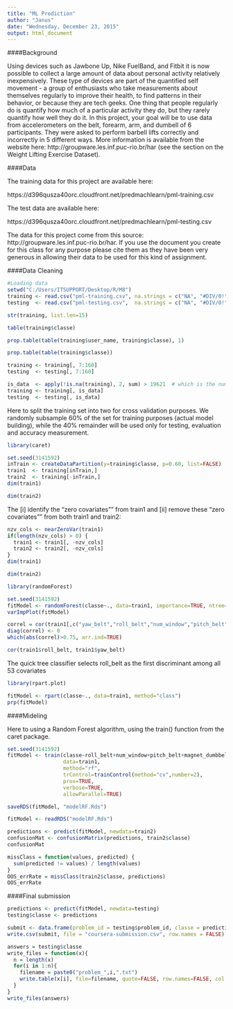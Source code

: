 ```yaml
---
title: "ML Prediction"
author: "Janus"
date: "Wednesday, December 23, 2015"
output: html_document
---
```

####Background

Using devices such as Jawbone Up, Nike FuelBand, and Fitbit it is now possible to collect a large amount of data about personal activity relatively inexpensively. These type of devices are part of the quantified self movement - a group of enthusiasts who take measurements about themselves regularly to improve their health, to find patterns in their behavior, or because they are tech geeks. One thing that people regularly do is quantify how much of a particular activity they do, but they rarely quantify how well they do it. In this project, your goal will be to use data from accelerometers on the belt, forearm, arm, and dumbell of 6 participants. They were asked to perform barbell lifts correctly and incorrectly in 5 different ways. More information is available from the website here: http://groupware.les.inf.puc-rio.br/har (see the section on the Weight Lifting Exercise Dataset). 



####Data 


The training data for this project are available here: 

https://d396qusza40orc.cloudfront.net/predmachlearn/pml-training.csv

The test data are available here: 

https://d396qusza40orc.cloudfront.net/predmachlearn/pml-testing.csv

The data for this project come from this source: http://groupware.les.inf.puc-rio.br/har. If you use the document you create for this class for any purpose please cite them as they have been very generous in allowing their data to be used for this kind of assignment. 

####Data Cleaning

```r
#Loading data 
setwd("C:/Users/ITSUPPORT/Desktop/R/M8")
training <- read.csv("pml-training.csv", na.strings = c("NA", "#DIV/0!", ""))
testing  <- read.csv("pml-testing.csv",  na.strings = c("NA", "#DIV/0!", ""))
```

```r
str(training, list.len=15)
```

```r
table(training$classe)

```

```r
prop.table(table(training$user_name, training$classe), 1)
```

```r
prop.table(table(training$classe))
```

```r
training <- training[, 7:160]
testing  <- testing[, 7:160]
```

```r
is_data  <- apply(!is.na(training), 2, sum) > 19621  # which is the number of observations
training <- training[, is_data]
testing  <- testing[, is_data]
```

Here to split the training set into two for cross validation purposes. We randomly subsample 60% of the set for training purposes (actual model building), while the 40% remainder will be used only for testing, evaluation and accuracy measurement.

```r
library(caret)
```

```r
set.seed(3141592)
inTrain <- createDataPartition(y=training$classe, p=0.60, list=FALSE)
train1  <- training[inTrain,]
train2  <- training[-inTrain,]
dim(train1)

```

```r
dim(train2)

```

The [i] identify the "zero covariates"" from train1 and [ii] remove these "zero covariates"" from both train1 and train2:

```r
nzv_cols <- nearZeroVar(train1)
if(length(nzv_cols) > 0) {
  train1 <- train1[, -nzv_cols]
  train2 <- train2[, -nzv_cols]
}
dim(train1)
```

```r
dim(train2)

```

```r
library(randomForest)
```

```r
set.seed(3141592)
fitModel <- randomForest(classe~., data=train1, importance=TRUE, ntree=100)
varImpPlot(fitModel)
```

```r
correl = cor(train1[,c("yaw_belt","roll_belt","num_window","pitch_belt","magnet_dumbbell_z","magnet_dumbbell_y","pitch_forearm","accel_dumbbell_y","roll_arm","roll_forearm")])
diag(correl) <- 0
which(abs(correl)>0.75, arr.ind=TRUE)
```

```r
cor(train1$roll_belt, train1$yaw_belt)
```

The quick tree classifier selects roll_belt as the first discriminant among all 53 covariates

```r
library(rpart.plot)
```

```r
fitModel <- rpart(classe~., data=train1, method="class")
prp(fitModel)
```

####Mideling

Here to using a Random Forest algorithm, using the train() function from the caret package.

```r
set.seed(3141592)
fitModel <- train(classe~roll_belt+num_window+pitch_belt+magnet_dumbbell_y+magnet_dumbbell_z+pitch_forearm+accel_dumbbell_y+roll_arm+roll_forearm,
                  data=train1,
                  method="rf",
                  trControl=trainControl(method="cv",number=2),
                  prox=TRUE,
                  verbose=TRUE,
                  allowParallel=TRUE)
```

```r
saveRDS(fitModel, "modelRF.Rds")
```

```r
fitModel <- readRDS("modelRF.Rds")
```

```r
predictions <- predict(fitModel, newdata=train2)
confusionMat <- confusionMatrix(predictions, train2$classe)
confusionMat
```

```r
missClass = function(values, predicted) {
  sum(predicted != values) / length(values)
}
OOS_errRate = missClass(train2$classe, predictions)
OOS_errRate
```

####Final submission 

```r
predictions <- predict(fitModel, newdata=testing)
testing$classe <- predictions

submit <- data.frame(problem_id = testing$problem_id, classe = predictions)
write.csv(submit, file = "coursera-submission.csv", row.names = FALSE)

answers = testing$classe
write_files = function(x){
  n = length(x)
  for(i in 1:n){
    filename = paste0("problem_",i,".txt")
    write.table(x[i], file=filename, quote=FALSE, row.names=FALSE, col.names=FALSE)
  }
}
write_files(answers)
```


